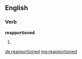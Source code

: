 ==English==

===Verb===
'''reapportioned'''

# {{en-past of|reapportion}}

[[de:reapportioned]]
[[mg:reapportioned]]